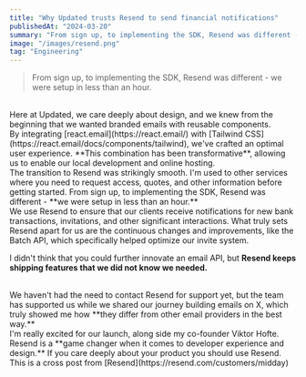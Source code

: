```yaml
---
title: "Why Updated trusts Resend to send financial notifications"
publishedAt: "2024-03-20"
summary: "From sign up, to implementing the SDK, Resend was different - we were setup in less than an hour"
image: "/images/resend.png"
tag: "Engineering"
---
```


> From sign up, to implementing the SDK, Resend was different - we were setup in less than an hour.

<br />
Here at Updated, we care deeply about design, and we knew from the beginning that
we wanted branded emails with reusable components.

<br />
By integrating [react.email](https://react.email/) with [Tailwind CSS](https://react.email/docs/components/tailwind),
we've crafted an optimal user experience. **This combination has been transformative**,
allowing us to enable our local development and online hosting.

<br />
The transition to Resend was strikingly smooth. I'm used to other services where
you need to request access, quotes, and other information before getting started.
From sign up, to implementing the SDK, Resend was different - **we were setup in
less than an hour.**

<br />
We use Resend to ensure that our clients receive notifications for new bank transactions,
invitations, and other significant interactions. What truly sets Resend apart for
us are the continuous changes and improvements, like the Batch API, which specifically
helped optimize our invite system.

<br />

I didn't think that you could further innovate an email API, but **Resend keeps
shipping features that we did not know we needed.**

<br />
We haven't had the need to contact Resend for support yet, but the team has supported
us while we shared our journey building emails on X, which truly showed me how **they
differ from other email providers in the best way.**

<br />
I'm really excited for our launch, along side my co-founder Viktor Hofte.

<br />
Resend is a **game changer when it comes to developer experience and design.** If
you care deeply about your product you should use Resend.

<br />
This is a cross post from [Resend](https://resend.com/customers/midday)
